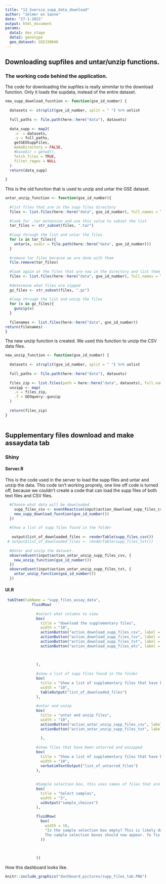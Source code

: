 ```yaml
---
title: "13_Sversie_supp_data_download"
author: "Jelmer en Sanne"
date: "27-1-2021"
output: html_document
params:
  data1: dev_stage
  data2: genotype
  geo_dataset: GSE150646
---
```




## Downloading supfiles and untar/unzip functions. 
### The working code behind the application. 

The code for downloading the supfiles is really simmilar to the download function. Only it loads the supdata, instead of the entire dataset. 
```r
new_supp_download_fucntion <- function(gse_id_number) {
  
  datasets <- strsplit(gse_id_number, split = " ") %>% unlist
  
  full_paths <- file.path(here::here("data"), datasets)  
  
  data_supp <- map2(
    .x  = datasets,
    .y = full_paths,
    getGEOSuppFiles,
    makeDirectory = FALSE, 
    #baseDir = getwd(),
    fetch_files = TRUE, 
    filter_regex = NULL
  ) 
  return(data_supp)
  
}
```
   
This is the old function that is used to unzip and untar the GSE dataset. 
```r
untar_unzip_function <- function(gse_id_number){
  
  #list files that are in the supp files directory 
  files <- list.files(here::here("data", gse_id_number), full.names = TRUE)
  
  #look for .tar extension and use this value to subset the list
  tar_files <- str_subset(files, ".tar")
  
  #loop through the list and untar the files
  for (x in tar_files){
    untar(x, exdir = file.path(here::here("data", gse_id_number)))
  }
  
  #remove tar files because we are done with them
  file.remove(tar_files)
  
  #look again at the files that are now in the directory and list them
  files <- list.files(here::here("data", gse_id_number), full.names = TRUE)
  
  #determine what files are zipped 
  gz_files <- str_subset(files, ".gz")
  
  #loop through the list and unzip the files
  for (x in gz_files){
    gunzip(x)
  }
  
  filenames <- list.files(here::here("data", gse_id_number))
return(filenames)
}
```

The new unzip function is created. We used this function to unzip the CSV data files.    
```r
new_unzip_function <- function(gse_id_number) {
  
  datasets <- strsplit(gse_id_number, split = " ") %>% unlist
  
  full_paths <- file.path(here::here("data"), datasets) 
  
  files_zip <- list.files(path = here::here("data", datasets), full.names = TRUE, pattern = ".gz")
  unzipp <- map(
    .x = files_zip,
    .f = GEOquery::gunzip
  )
  
  return(files_zip)
}   
   
```   
   
## Supplementary files download and make assaydata tab 
   
### Shiny   
#### Server.R  

This is the code used in the server to load the supp files and untar and unzip the data. This code isn't working proprely, one line off code is turned off, because we couldn't create a code that can load the supp files of both text files and CSV files. 
```r
  #Choose what data will be downloaded
    supp_files_csv <- eventReactive(input$action_download_supp_files_csv, {
    new_supp_download_fucntion(gse_id_number())
  })
  
  #Show a list of supp files found in the folder
  
   output$list_of_downloaded_files <- renderTable(supp_files_csv())
 # output$list_of_downloaded_files <- renderTable(supp_files_txt())
  
  #Untar and unzip the dataset. 
  observeEvent(input$action_untar_unzip_supp_files_csv, {
    new_unzip_function(gse_id_number())
  })
  observeEvent(input$action_untar_unzip_supp_files_txt, {
    untar_unzip_function(gse_id_number())
  })
```

#### UI.R
```r
 tabItem(tabName = "supp_files_assay_data",
            fluidRow(
              
              #select what columns to view
              box(
                title = "download the supplementary files",
                width = "10",
                actionButton("action_download_supp_files_csv", label = "download supp files (CSV)", icon("download", lib = "font-awesome")),
                actionButton("action_download_supp_files_tsv", label = "download supp files (TSV)", icon("download", lib = "font-awesome")),
                actionButton("action_download_supp_files_txt", label = "download supp files (txt)", icon("download", lib = "font-awesome")),
                actionButton("action_download_supp_files_etc", label = "download supp files (etc)", icon("download", lib = "font-awesome"))
                
                
                
              ),
              
              #show a list of supp files found in the folder
              box(
                title = "Show a list of supplementary files that have been downloaded.",
                width = "10",
                tableOutput("list_of_downloaded_files")
              ),
            
              #untar and unzip 
              box(
                title = "untar and unzip files",
                width = "10",
                actionButton("action_untar_unzip_supp_files_csv", label = "untar and unzip supp files csv", icon("download", lib = "font-awesome")),
                actionButton("action_untar_unzip_supp_files_txt", label = "untar and unzip supp files txt", icon("download", lib = "font-awesome"))
                
                ),
              
              #show files that have been untarred and unzipped
              box(
                title = "Show a list of supplementary files that have been unzipped.",
                width = "10",
                verbatimTextOutput("list_of_untarred_files")
              ),
              
              
              #Sample selection box, this uses names of files that are in the data --> "GSE###### folder". The boxes that are selected will be saved to input$sample_choices. 
              box(
                title = "Select samples",
                width = "3",
                uiOutput("sample_choices")
              ),
              
              fluidRow(
                box(
                  width = 10,
                  "Is the sample selection box empty? This is likely due to the folder being empty at the time the GSE number was entered. To fix this simply go to the 'download dataset' tab and click another time on the 'download this GSE dataset' button. 
                  The sample selection boxes should now appear. To fix this problem some sort of 'refresh' button needs to be coded but this is not very straight-forward when submitButtons can not be used."
                ))
              
              
              
              ))
```          

How this dashboard looks like.
```r
knitr::include_graphics("dashboard_pictures/supp_files_tab.PNG")
```

